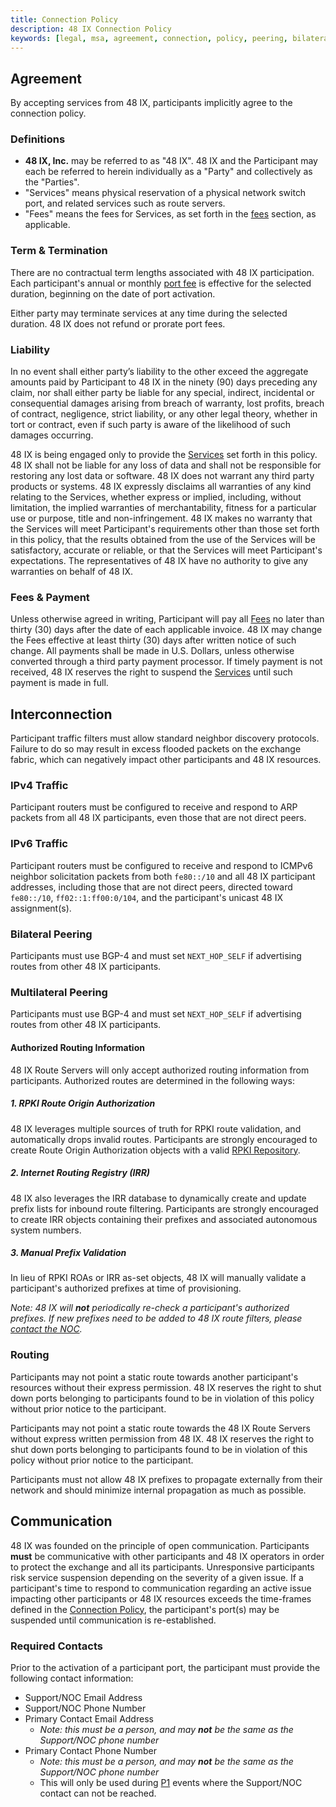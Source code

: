 ```yaml
---
title: Connection Policy
description: 48 IX Connection Policy
keywords: [legal, msa, agreement, connection, policy, peering, bilateral, multilateral]
---
```


## Agreement

By accepting services from 48 IX, participants implicitly agree to the connection policy.

### Definitions

- **48 IX, Inc.** may be referred to as "48 IX". 48 IX and the Participant may each be referred to herein individually as a "Party" and collectively as the "Parties".
- "Services" means physical reservation of a physical network switch port, and related services such as route servers.
- "Fees" means the fees for Services, as set forth in the [fees](fees.mdx) section, as applicable.

### Term & Termination

There are no contractual term lengths associated with 48 IX participation. Each participant's annual or monthly [port fee](fees.mdx) is effective for the selected duration, beginning on the date of port activation.

Either party may terminate services at any time during the selected duration. 48 IX does not refund or prorate port fees.

### Liability

In no event shall either party’s liability to the other exceed the aggregate amounts paid by Participant to 48 IX in the ninety (90) days preceding any claim, nor shall either party be liable for any special, indirect, incidental or consequential damages arising from breach of warranty, lost profits, breach of contract, negligence, strict liability, or any other legal theory, whether in tort or contract, even if such party is aware of the likelihood of such damages occurring.

48 IX is being engaged only to provide the [Services](#definitions) set forth in this policy. 48 IX shall not be liable for any loss of data and shall not be responsible for restoring any lost data or software. 48 IX does not warrant any third party products or systems. 48 IX expressly disclaims all warranties of any kind relating to the Services, whether express or implied, including, without limitation, the implied warranties of merchantability, fitness for a particular use or purpose, title and non-infringement. 48 IX makes no warranty that the Services will meet Participant's requirements other than those set forth in this policy, that the results obtained from the use of the Services will be satisfactory, accurate or reliable, or that the Services will meet Participant's expectations. The representatives of 48 IX have no authority to give any warranties on behalf of 48 IX.

### Fees & Payment

Unless otherwise agreed in writing, Participant will pay all [Fees](#definitions) no later than thirty (30) days after the date of each applicable invoice. 48 IX may change the Fees effective at least thirty (30) days after written notice of such change. All payments shall be made in U.S. Dollars, unless otherwise converted through a third party payment processor. If timely payment is not received, 48 IX reserves the right to suspend the [Services](#definitions) until such payment is made in full.

## Interconnection

Participant traffic filters must allow standard neighbor discovery protocols. Failure to do so may result in excess flooded packets on the exchange fabric, which can negatively impact other participants and 48 IX resources.

### IPv4 Traffic

Participant routers must be configured to receive and respond to ARP packets from all 48 IX participants, even those that are not direct peers.

### IPv6 Traffic

Participant routers must be configured to receive and respond to ICMPv6 neighbor solicitation packets from both `fe80::/10` and all 48 IX participant addresses, including those that are not direct peers, directed toward `fe80::/10`, `ff02::1:ff00:0/104`, and the participant's unicast 48 IX assignment(s).

### Bilateral Peering

Participants must use BGP-4 and must set `NEXT_HOP_SELF` if advertising routes from other 48 IX participants.

<Admonition
  title="What is Bilateral Peering?"
  message="Bilateral peering is a direct peering arrangement between two autonomous systems. While the two peers may use the 48 IX peering fabric to peer with one another, they do not utilize the 48 IX Route Servers to exchange routing information."
  type="tip"
/>

### Multilateral Peering

Participants must use BGP-4 and must set `NEXT_HOP_SELF` if advertising routes from other 48 IX participants.

<Admonition
  title="What is Multilateral Peering?"
  message='Multilateral peering is a "one to many" exchange of routing information where participants peer with the 48 IX Route Servers, which exports the routing information of other participants. The 48 IX ASN will not appear in the AS_PATH of exported routes.'
  type="tip"
/>

#### Authorized Routing Information

48 IX Route Servers will only accept authorized routing information from participants. Authorized routes are determined in the following ways:

##### 1. RPKI Route Origin Authorization

48 IX leverages multiple sources of truth for RPKI route validation, and automatically drops invalid routes. Participants are strongly encouraged to create Route Origin Authorization objects with a valid [RPKI Repository](https://www.arin.net/resources/manage/rpki/).

##### 2. Internet Routing Registry (IRR)

48 IX also leverages the IRR database to dynamically create and update prefix lists for inbound route filtering. Participants are strongly encouraged to create IRR objects containing their prefixes and associated autonomous system numbers.

##### 3. Manual Prefix Validation

In lieu of RPKI ROAs or IRR as-set objects, 48 IX will manually validate a participant's authorized prefixes at time of provisioning.

_Note: 48 IX will **not** periodically re-check a participant's authorized prefixes. If new prefixes need to be added to 48 IX route filters, please [contact the NOC](support.mdx)._

### Routing

Participants may not point a static route towards another participant's resources without their express permission. 48 IX reserves the right to shut down ports belonging to participants found to be in violation of this policy without prior notice to the participant.

<Admonition
  title="Please inform 48 IX of Unique Routing Arrangements"
  message="If two or more participants have mutually agreed to exchange traffic outside the participant's respective autonomous system, please inform the 48 IX NOC so we don't inadvertently shut down a participant port upon detecting such traffic patterns."
/>

Participants may not point a static route towards the 48 IX Route Servers without express written permission from 48 IX. 48 IX reserves the right to shut down ports belonging to participants found to be in violation of this policy without prior notice to the participant.

Participants must not allow 48 IX prefixes to propagate externally from their network and should minimize internal propagation as much as possible.

## Communication

48 IX was founded on the principle of open communication. Participants **must** be communicative with other participants and 48 IX operators in order to protect the exchange and all its participants. Unresponsive participants risk service suspension depending on the severity of a given issue. If a participant's time to respond to communication regarding an active issue impacting other participants or 48 IX resources exceeds the time-frames defined in the [Connection Policy](connection-policy.mdx), the participant's port(s) may be suspended until communication is re-established.

### Required Contacts

Prior to the activation of a participant port, the participant must provide the following contact information:

- Support/NOC Email Address
- Support/NOC Phone Number
- Primary Contact Email Address
  - _Note: this must be a person, and may **not** be the same as the Support/NOC phone number_
- Primary Contact Phone Number
  - _Note: this must be a person, and may **not** be the same as the Support/NOC phone number_
  - This will only be used during [P1](support.mdx) events where the Support/NOC contact can not be reached.
